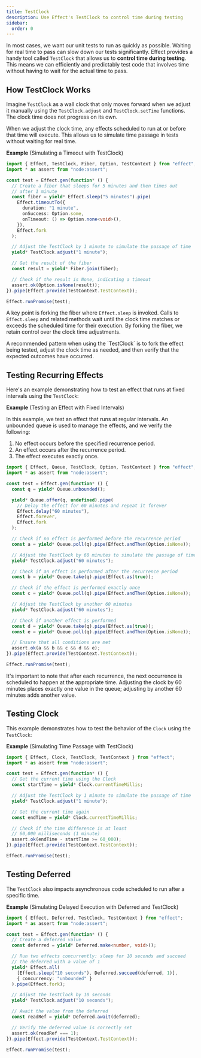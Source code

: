 ```yaml
---
title: TestClock
description: Use Effect's TestClock to control time during testing
sidebar:
  order: 0
---
```



In most cases, we want our unit tests to run as quickly as possible. Waiting for real time to pass can slow down our tests significantly. Effect provides a handy tool called `TestClock` that allows us to **control time during testing**. This means we can efficiently and predictably test code that involves time without having to wait for the actual time to pass.

## How TestClock Works

Imagine `TestClock` as a wall clock that only moves forward when we adjust it manually using the `TestClock.adjust` and `TestClock.setTime` functions. The clock time does not progress on its own.

When we adjust the clock time, any effects scheduled to run at or before that time will execute. This allows us to simulate time passage in tests without waiting for real time.

**Example** (Simulating a Timeout with TestClock)

```ts twoslash
import { Effect, TestClock, Fiber, Option, TestContext } from "effect";
import * as assert from "node:assert";

const test = Effect.gen(function* () {
  // Create a fiber that sleeps for 5 minutes and then times out
  // after 1 minute
  const fiber = yield* Effect.sleep("5 minutes").pipe(
    Effect.timeoutTo({
      duration: "1 minute",
      onSuccess: Option.some,
      onTimeout: () => Option.none<void>(),
    }),
    Effect.fork
  );

  // Adjust the TestClock by 1 minute to simulate the passage of time
  yield* TestClock.adjust("1 minute");

  // Get the result of the fiber
  const result = yield* Fiber.join(fiber);

  // Check if the result is None, indicating a timeout
  assert.ok(Option.isNone(result));
}).pipe(Effect.provide(TestContext.TestContext));

Effect.runPromise(test);
```

A key point is forking the fiber where `Effect.sleep` is invoked. Calls to `Effect.sleep` and related methods wait until the clock time matches or exceeds the scheduled time for their execution. By forking the fiber, we retain control over the clock time adjustments.

<Aside type="tip" title="Best Practices">
  A recommended pattern when using the `TestClock` is to fork the effect being
  tested, adjust the clock time as needed, and then verify that the expected
  outcomes have occurred.
</Aside>

## Testing Recurring Effects

Here's an example demonstrating how to test an effect that runs at fixed intervals using the `TestClock`:

**Example** (Testing an Effect with Fixed Intervals)

In this example, we test an effect that runs at regular intervals. An unbounded queue is used to manage the effects, and we verify the following:

1. No effect occurs before the specified recurrence period.
2. An effect occurs after the recurrence period.
3. The effect executes exactly once.

```ts twoslash
import { Effect, Queue, TestClock, Option, TestContext } from "effect";
import * as assert from "node:assert";

const test = Effect.gen(function* () {
  const q = yield* Queue.unbounded();

  yield* Queue.offer(q, undefined).pipe(
    // Delay the effect for 60 minutes and repeat it forever
    Effect.delay("60 minutes"),
    Effect.forever,
    Effect.fork
  );

  // Check if no effect is performed before the recurrence period
  const a = yield* Queue.poll(q).pipe(Effect.andThen(Option.isNone));

  // Adjust the TestClock by 60 minutes to simulate the passage of time
  yield* TestClock.adjust("60 minutes");

  // Check if an effect is performed after the recurrence period
  const b = yield* Queue.take(q).pipe(Effect.as(true));

  // Check if the effect is performed exactly once
  const c = yield* Queue.poll(q).pipe(Effect.andThen(Option.isNone));

  // Adjust the TestClock by another 60 minutes
  yield* TestClock.adjust("60 minutes");

  // Check if another effect is performed
  const d = yield* Queue.take(q).pipe(Effect.as(true));
  const e = yield* Queue.poll(q).pipe(Effect.andThen(Option.isNone));

  // Ensure that all conditions are met
  assert.ok(a && b && c && d && e);
}).pipe(Effect.provide(TestContext.TestContext));

Effect.runPromise(test);
```

It's important to note that after each recurrence, the next occurrence is scheduled to happen at the appropriate time. Adjusting the clock by 60 minutes places exactly one value in the queue; adjusting by another 60 minutes adds another value.

## Testing Clock

This example demonstrates how to test the behavior of the `Clock` using the `TestClock`:

**Example** (Simulating Time Passage with TestClock)

```ts twoslash
import { Effect, Clock, TestClock, TestContext } from "effect";
import * as assert from "node:assert";

const test = Effect.gen(function* () {
  // Get the current time using the Clock
  const startTime = yield* Clock.currentTimeMillis;

  // Adjust the TestClock by 1 minute to simulate the passage of time
  yield* TestClock.adjust("1 minute");

  // Get the current time again
  const endTime = yield* Clock.currentTimeMillis;

  // Check if the time difference is at least
  // 60,000 milliseconds (1 minute)
  assert.ok(endTime - startTime >= 60_000);
}).pipe(Effect.provide(TestContext.TestContext));

Effect.runPromise(test);
```

## Testing Deferred

The `TestClock` also impacts asynchronous code scheduled to run after a specific time.

**Example** (Simulating Delayed Execution with Deferred and TestClock)

```ts twoslash
import { Effect, Deferred, TestClock, TestContext } from "effect";
import * as assert from "node:assert";

const test = Effect.gen(function* () {
  // Create a deferred value
  const deferred = yield* Deferred.make<number, void>();

  // Run two effects concurrently: sleep for 10 seconds and succeed
  // the deferred with a value of 1
  yield* Effect.all(
    [Effect.sleep("10 seconds"), Deferred.succeed(deferred, 1)],
    { concurrency: "unbounded" }
  ).pipe(Effect.fork);

  // Adjust the TestClock by 10 seconds
  yield* TestClock.adjust("10 seconds");

  // Await the value from the deferred
  const readRef = yield* Deferred.await(deferred);

  // Verify the deferred value is correctly set
  assert.ok(readRef === 1);
}).pipe(Effect.provide(TestContext.TestContext));

Effect.runPromise(test);
```
